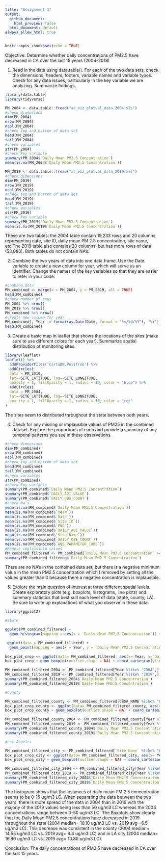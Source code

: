 ```yaml
---
title: "Assignment 1"
output:
  github_document:
    html_preview: false
  html_document: default
always_allow_html: true
---
```


```r
knitr::opts_chunk$set(echo = TRUE)
```


Objective: Determine whether daily concentrations of PM2.5 have decreased in CA over the last 15 years (2004-2019)

1. Read in the data using data.table(). For each of the two data sets, check the dimensions, headers, footers, variable names and variable types. Check for any data issues, particularly in the key variable we are analyzing. Summarize findings.
```r
library(data.table)
library(tidyverse)

PM_2004 <- data.table::fread("ad_viz_plotval_data_2004.xls")
#check dimensions 
dim(PM_2004)
nrow(PM_2004)
ncol(PM_2004)
#check top and bottom of data set
head(PM_2004)
tail(PM_2004)
#check variables 
str(PM_2004)
#check key variable
summary(PM_2004$`Daily Mean PM2.5 Concentration`)
mean(is.na(PM_2004$`Daily Mean PM2.5 Concentration`))
```

```r
PM_2019 <- data.table::fread("ad_viz_plotval_data_2019.xls")
#check dimensions 
dim(PM_2019)
nrow(PM_2019)
ncol(PM_2019)
#check top and bottom of data set
head(PM_2019)
tail(PM_2019)
#check variables 
str(PM_2019)
#check key variable
summary(PM_2019$`Daily Mean PM2.5 Concentration`)
mean(is.na(PM_2019$`Daily Mean PM2.5 Concentration`))
```
These are two tables: the 2004 table contain 19,233 rows and 20 columns representing date, site ID, daily mean PM 2.5 concentration, site name, etc.The 2019 table also contains 20 columns, but has more rows of data (53,086). Both tables do not contain NA's.

2. Combine the two years of data into one data frame. Use the Date variable to create a new column for year, which will serve as an identifier. Change the names of the key variables so that they are easier to refer in your code.
```r
#combine data 
PM_combined <- merge(x = PM_2004, y = PM_2019, all = TRUE)
head(PM_combined)
#check number of rows
PM_2004 %>% nrow()
PM_2019 %>% nrow()
PM_combined %>% nrow()
#create new column for year
PM_combined[, Year := format(as.Date(Date, format = "%m/%d/%Y"), "%Y")]
head(PM_combined)
```
3. Create a basic map in leaflet that shows the locations of the sites (make sure to use different colors for each year). Summarize spatial distribution of monitoring sites.
```r
library(leaflet)
leaflet() %>%
  addProviderTiles('CartoDB.Positron') %>%
  addCircles(
  data = PM_2019,
  lat=~SITE_LATITUDE, lng=~SITE_LONGITUDE,
  opacity = 1, fillOpacity = 1, radius = 10, color = "blue") %>%
  addCircles(
  data = PM_2004,
  lat=~SITE_LATITUDE, lng=~SITE_LONGITUDE,
  opacity = 1, fillOpacity = 1, radius = 10, color = "red"
)
```
The sites seem to distributed throughout the state between both years.

4. Check for any missing or implausible values of PM25 in the combined dataset. Explore the proportions of each and provide a summary of any temporal patterns you see in these observations.
```r
#check dimensions 
dim(PM_combined)
nrow(PM_combined)
ncol(PM_combined)
#check top and bottom of data set
head(PM_combined)
tail(PM_combined)
#check variables 
str(PM_combined)
#check key variable
summary(PM_combined$`Daily Mean PM2.5 Concentration`)
summary(PM_combined$`DAILY_AQI_VALUE`)
summary(PM_combined$`DAILY_OBS_COUNT`)
#check Na's
mean(is.na(PM_combined$`Daily Mean PM2.5 Concentration`))
mean(is.na(PM_combined$`Year`))
mean(is.na(PM_combined$`Date`))
mean(is.na(PM_combined$`Site ID`))
mean(is.na(PM_combined$`POC`))
mean(is.na(PM_combined$`DAILY_AQI_VALUE`))
mean(is.na(PM_combined$`Site Name`))
mean(is.na(PM_combined$`DAILY_OBS_COUNT`))
mean(is.na(PM_combined$`AQS_PARAMETER_CODE`))
#Remove implausible values
PM_combined_filtered <- PM_combined[`Daily Mean PM2.5 Concentration` >= 0,]
summary(PM_combined_filtered$`Daily Mean PM2.5 Concentration`)
```
There are no NA's in the combined data set, but there is a negative minimum value in the mean PM2.5 concentration which I removed by setting all the values greater than 0 because there a negative concentration is implausible.

5. Explore the main question of interest at three different spatial levels. Create exploratory plots (e.g. boxplots, histograms, line plots) and summary statistics that best suit each level of data (state, county, LA). Be sure to write up explanations of what you observe in these data.
```r
library(ggplot2)

#State 

ggplot(PM_combined_filtered) +
  geom_histogram(mapping = aes(x = `Daily Mean PM2.5 Concentration`)) + xlim(c(0,75))

 ggplot(data = PM_combined_filtered) +
  geom_point(mapping = aes(x = Year, y = `Daily Mean PM2.5 Concentration`, color = Year), position = "jitter")
 
box_plot_crop <- ggplot(data= PM_combined_filtered, aes(x= Year, y=`Daily Mean PM2.5 Concentration`, fill=Year))
box_plot_crop + geom_boxplot(outlier.shape = NA) + coord_cartesian(ylim=c(0,35))

PM_combined_filtered_2004 <- PM_combined_filtered[Year %like% "2004",]
PM_combined_filtered_2019 <- PM_combined_filtered[Year %like% "2019",]
summary(PM_combined_filtered_2004$`Daily Mean PM2.5 Concentration`)
summary(PM_combined_filtered_2019$`Daily Mean PM2.5 Concentration`)

#County 

PM_combined_filtered_county <- PM_combined_filtered[CBSA_NAME %like% "Los Angeles-Long Beach-Anaheim, CA",]
box_plot_crop_county <- ggplot(data= PM_combined_filtered_county, aes(x= Year, y=`Daily Mean PM2.5 Concentration`, fill=Year))
box_plot_crop_county + geom_boxplot(outlier.shape = NA) + coord_cartesian(ylim=c(0,35))

PM_combined_filtered_county_2004 <- PM_combined_filtered_county[Year %like% "2004",]
PM_combined_filtered_county_2019 <- PM_combined_filtered_county[Year %like% "2019",]
summary(PM_combined_filtered_county_2004$`Daily Mean PM2.5 Concentration`)
summary(PM_combined_filtered_county_2019$`Daily Mean PM2.5 Concentration`)

#Los Angeles

PM_combined_filtered_city <- PM_combined_filtered[`Site Name` %like% "Los Angeles-North Main Street",]
box_plot_crop_city <- ggplot(data= PM_combined_filtered_city, aes(x= Year, y=`Daily Mean PM2.5 Concentration`, fill=Year))
box_plot_crop_city + geom_boxplot(outlier.shape = NA) + coord_cartesian(ylim=c(0,45))

PM_combined_filtered_city_2004 <- PM_combined_filtered_city[Year %like% "2004",]
PM_combined_filtered_city_2019 <- PM_combined_filtered_city[Year %like% "2019",]
summary(PM_combined_filtered_city_2004$`Daily Mean PM2.5 Concentration`)
summary(PM_combined_filtered_city_2019$`Daily Mean PM2.5 Concentration`)

```
The histogram shows that the instances of daily mean PM 2.5 concentration seems to be 0-15 ug/m3 LC. When separating the data between the two years, there is more spread of the data in 2004 than in 2019 with the majoriy of the 2019 values being less than 50 ug/m3 LC whereas the 2004 concentrations range between 0-50 ug/m3 LC. The Boxplots show clearly that the Daily Mean PM2.5 concentrations have decreased in 2019 throughout the state (2004 median= 10.10 ug/m3 LC vs. 2019 avg= 6.5 ug/m3 LC). This decrease was consistent in the county (2004 median= 14.55 ug/m3 LC vs. 2019 avg= 9.4 ug/m3 LC) and in LA city (2004 median= 16.80 ug/m3 LC vs. 2019 avg= 10.80 ug/m3 LC).

Conclusion: The daily concentrations of PM2.5 have decreased in CA over the last 15 years.
